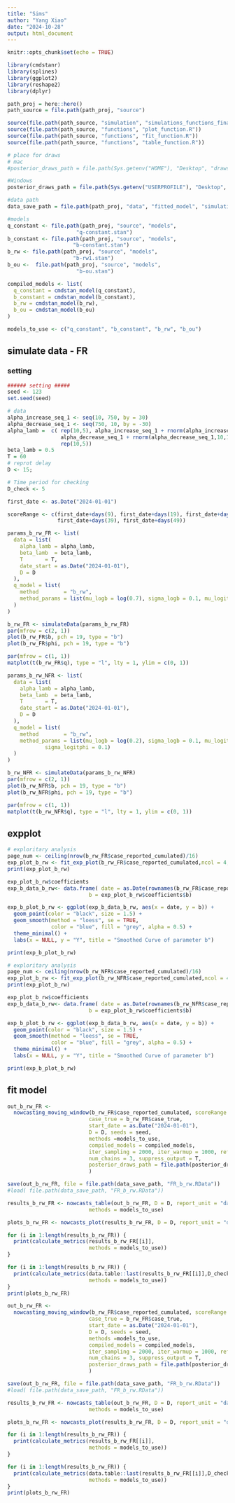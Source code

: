 ```yaml
---
title: "Sims"
author: "Yang Xiao"
date: "2024-10-28"
output: html_document
---
```


```r
knitr::opts_chunk$set(echo = TRUE)

library(cmdstanr)
library(splines)
library(ggplot2)
library(reshape2)
library(dplyr)
```


```r
path_proj = here::here()
path_source = file.path(path_proj, "source")

source(file.path(path_source, "simulation", "simulations_functions_final.R"))
source(file.path(path_source, "functions", "plot_function.R"))
source(file.path(path_source, "functions", "fit_function.R"))
source(file.path(path_source, "functions", "table_function.R"))

# place for draws
# mac
#posterior_draws_path = file.path(Sys.getenv("HOME"), "Desktop", "draws", "testEach")

#Windows
posterior_draws_path = file.path(Sys.getenv("USERPROFILE"), "Desktop", "draws", "testEach")

#data path
data_save_path = file.path(path_proj, "data", "fitted_model", "simulation", "3. b_rw")
```

```r
#models
q_constant <- file.path(path_proj, "source", "models", 
                      "q-constant.stan")
b_constant <- file.path(path_proj, "source", "models", 
                     "b-constant.stan")
b_rw <- file.path(path_proj, "source", "models", 
                     "b-rw1.stan")
b_ou <-  file.path(path_proj, "source", "models", 
                      "b-ou.stan")

compiled_models <- list(
  q_constant = cmdstan_model(q_constant),
  b_constant = cmdstan_model(b_constant),
  b_rw = cmdstan_model(b_rw),
  b_ou = cmdstan_model(b_ou)
)

models_to_use <- c("q_constant", "b_constant", "b_rw", "b_ou")
```


## simulate data - FR

### setting
```r
###### setting #####
seed <- 123
set.seed(seed)

# data
alpha_increase_seq_1 <- seq(10, 750, by = 30)
alpha_decrease_seq_1 <- seq(750, 10, by = -30)
alpha_lamb =  c( rep(10,5), alpha_increase_seq_1 + rnorm(alpha_increase_seq_1,10,10), 
                 alpha_decrease_seq_1 + rnorm(alpha_decrease_seq_1,10,10),
                 rep(10,5))
beta_lamb = 0.5
T = 60
# reprot delay
D <- 15;

# Time period for checking
D_check <- 5

first_date <- as.Date("2024-01-01")

scoreRange <- c(first_date+days(9), first_date+days(19), first_date+days(29),
                first_date+days(39), first_date+days(49))
```

```r
params_b_rw_FR <- list(
  data = list(
    alpha_lamb = alpha_lamb,
    beta_lamb  = beta_lamb,
    T       = T,
    date_start = as.Date("2024-01-01"),
    D = D
  ),
  q_model = list(
    method        = "b_rw",
    method_params = list(mu_logb = log(0.7), sigma_logb = 0.1, mu_logitphi = 1, sigma_logitphi = 0.1)
  )
)

b_rw_FR <- simulateData(params_b_rw_FR)
par(mfrow = c(2, 1))
plot(b_rw_FR$b, pch = 19, type = "b")
plot(b_rw_FR$phi, pch = 19, type = "b")

par(mfrow = c(1, 1))
matplot(t(b_rw_FR$q), type = "l", lty = 1, ylim = c(0, 1))
```

```r
params_b_rw_NFR <- list(
  data = list(
    alpha_lamb = alpha_lamb,
    beta_lamb  = beta_lamb,
    T       = T,
    date_start = as.Date("2024-01-01"),
    D = D
  ),
  q_model = list(
    method        = "b_rw",
    method_params = list(mu_logb = log(0.2), sigma_logb = 0.1, mu_logitphi = 1.5,
            sigma_logitphi = 0.1)
  )
)

b_rw_NFR <- simulateData(params_b_rw_NFR)
par(mfrow = c(2, 1))
plot(b_rw_NFR$b, pch = 19, type = "b")
plot(b_rw_NFR$phi, pch = 19, type = "b")

par(mfrow = c(1, 1))
matplot(t(b_rw_NFR$q), type = "l", lty = 1, ylim = c(0, 1))
```

## expplot
```r
# exploritary analysis
page_num <- ceiling(nrow(b_rw_FR$case_reported_cumulated)/16)
exp_plot_b_rw <- fit_exp_plot(b_rw_FR$case_reported_cumulated,ncol = 4, nrow = 4, page = c(1:page_num), if_fit = T)
print(exp_plot_b_rw)

exp_plot_b_rw$coefficients
exp_b_data_b_rw<- data.frame( date = as.Date(rownames(b_rw_FR$case_reported_cumulated)),
                          b = exp_plot_b_rw$coefficients$b)

exp_b_plot_b_rw <- ggplot(exp_b_data_b_rw, aes(x = date, y = b)) +
  geom_point(color = "black", size = 1.5) +       
  geom_smooth(method = "loess", se = TRUE,        
              color = "blue", fill = "grey", alpha = 0.5) +
  theme_minimal() +
  labs(x = NULL, y = "Y", title = "Smoothed Curve of parameter b")

print(exp_b_plot_b_rw)
```


```r
# exploritary analysis
page_num <- ceiling(nrow(b_rw_NFR$case_reported_cumulated)/16)
exp_plot_b_rw <- fit_exp_plot(b_rw_NFR$case_reported_cumulated,ncol = 4, nrow = 4, page = c(1:page_num), if_fit = T)
print(exp_plot_b_rw)

exp_plot_b_rw$coefficients
exp_b_data_b_rw<- data.frame( date = as.Date(rownames(b_rw_NFR$case_reported_cumulated)),
                          b = exp_plot_b_rw$coefficients$b)

exp_b_plot_b_rw <- ggplot(exp_b_data_b_rw, aes(x = date, y = b)) +
  geom_point(color = "black", size = 1.5) +       
  geom_smooth(method = "loess", se = TRUE,        
              color = "blue", fill = "grey", alpha = 0.5) +
  theme_minimal() +
  labs(x = NULL, y = "Y", title = "Smoothed Curve of parameter b")

print(exp_b_plot_b_rw)

```

## fit model
```r
out_b_rw_FR <-
  nowcasting_moving_window(b_rw_FR$case_reported_cumulated, scoreRange = scoreRange,
                          case_true = b_rw_FR$case_true,
                          start_date = as.Date("2024-01-01"),
                          D = D, seeds = seed,
                          methods =models_to_use,
                          compiled_models = compiled_models,
                          iter_sampling = 2000, iter_warmup = 1000, refresh = 0,
                          num_chains = 3, suppress_output = T,
                          posterior_draws_path = file.path(posterior_draws_path, "b_rw")
                          )

save(out_b_rw_FR, file = file.path(data_save_path, "FR_b_rw.RData"))
#load( file.path(data_save_path, "FR_b_rw.RData"))

results_b_rw_FR <- nowcasts_table(out_b_rw_FR, D = D, report_unit = "day", 
                          methods = models_to_use)

plots_b_rw_FR <- nowcasts_plot(results_b_rw_FR, D = D, report_unit = "day", methods = models_to_use)

for (i in 1:length(results_b_rw_FR)) {
  print(calculate_metrics(results_b_rw_FR[[i]],
                          methods = models_to_use))
}

for (i in 1:length(results_b_rw_FR)) {
  print(calculate_metrics(data.table::last(results_b_rw_FR[[i]],D_check),
                          methods = models_to_use))
}
print(plots_b_rw_FR)
```   

```r
out_b_rw_FR <-
  nowcasting_moving_window(b_rw_FR$case_reported_cumulated, scoreRange = scoreRange,
                          case_true = b_rw_FR$case_true,
                          start_date = as.Date("2024-01-01"),
                          D = D, seeds = seed,
                          methods =models_to_use,
                          compiled_models = compiled_models,
                          iter_sampling = 2000, iter_warmup = 1000, refresh = 0,
                          num_chains = 3, suppress_output = T,
                          posterior_draws_path = file.path(posterior_draws_path, "b_rw")
                          )

save(out_b_rw_FR, file = file.path(data_save_path, "FR_b_rw.RData"))
#load( file.path(data_save_path, "FR_b_rw.RData"))

results_b_rw_FR <- nowcasts_table(out_b_rw_FR, D = D, report_unit = "day", 
                          methods = models_to_use)

plots_b_rw_FR <- nowcasts_plot(results_b_rw_FR, D = D, report_unit = "day", methods = models_to_use)

for (i in 1:length(results_b_rw_FR)) {
  print(calculate_metrics(results_b_rw_FR[[i]],
                          methods = models_to_use))
}

for (i in 1:length(results_b_rw_FR)) {
  print(calculate_metrics(data.table::last(results_b_rw_FR[[i]],D_check),
                          methods = models_to_use))
}
print(plots_b_rw_FR)
```   